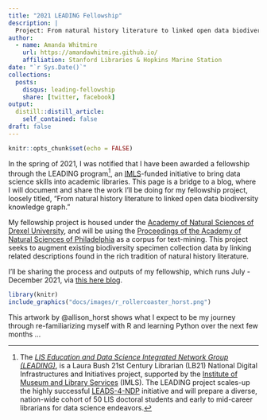 ```yaml
---
title: "2021 LEADING Fellowship"
description: |
  Project: From natural history literature to linked open data biodiversity knowledge graph.
author:
  - name: Amanda Whitmire
    url: https://amandawhitmire.github.io/
    affiliation: Stanford Libraries & Hopkins Marine Station
date: "`r Sys.Date()`"
collections:
  posts:
    disqus: leading-fellowship
    share: [twitter, facebook]
output:
  distill::distill_article:
    self_contained: false
draft: false
---
```



```r
knitr::opts_chunk$set(echo = FALSE)
```

In the spring of 2021, I was notified that I have been awarded a fellowship through the LEADING program^[The [*LIS Education and Data Science Integrated Network Group (LEADING)*](https://cci.drexel.edu/mrc/leading/), is a Laura Bush 21st Century Librarian (LB21) National Digital Infrastructures and Initiatives project, supported by the [Institute of Museum and Library Services](https://www.imls.gov/) (IMLS). The LEADING project scales-up the highly successful [LEADS-4-NDP](https://cci.drexel.edu/mrc/research/leads/) initiative and will prepare a diverse, nation-wide cohort of 50 LIS doctoral students and early to mid-career librarians for data science endeavors.], an [IMLS](https://imls.gov/)-funded initiative to bring data science skills into academic libraries. This page is a bridge to a blog, where I will document and share the work I'll be doing for my fellowship project, loosely titled, "From natural history literature to linked open data biodiversity knowledge graph."

My fellowship project is housed under the [Academy of Natural Sciences of Drexel University](https://ansp.org/), and will be using the [Proceedings of the Academy of Natural Sciences of Philadelphia](https://www.biodiversitylibrary.org/bibliography/6885) as a corpus for text-mining. This project seeks to augment existing biodiversity specimen collection data by linking related descriptions found in the rich tradition of natural history literature. 

I'll be sharing the process and outputs of my fellowship, which runs July - December 2021, via [this here blog](https://amandawhitmire.github.io/blog/).

```r
library(knitr)
include_graphics("docs/images/r_rollercoaster_horst.png")
```
<aside>
This artwork by @allison_horst shows what I expect to be my journey through re-familiarizing myself with R and learning Python over the next few months ...
</aside>